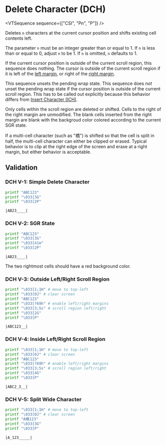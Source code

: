 
# Delete Character (DCH)

<VTSequence sequence={["CSI", "Pn", "P"]} />

Deletes `n` characters at the current cursor position and shifts existing
cell contents left.

The parameter `n` must be an integer greater than or equal to 1. If `n` is less than
or equal to 0, adjust `n` to be 1. If `n` is omitted, `n` defaults to 1.

If the current cursor position is outside of the current scroll region,
this sequence does nothing. The cursor is outside of the current scroll
region if it is left of the [left margin](#TODO), or right of the
[right margin](#TODO).

This sequence unsets the pending wrap state. This sequence does _not_ unset
the pending wrap state if the cursor position is outside of the current
scroll region. This has to be called out explicitly because this behavior
differs from [Insert Character (ICH)](/vt/ich).

Only cells within the scroll region are deleted or shifted. Cells to the
right of the right margin are unmodified.
The blank cells inserted from the right margin are blank with the backgroud
color colored according to the current SGR state.

If a multi-cell character (such as "橋") is shifted so that the cell is split
in half, the multi-cell character can either be clipped or erased. Typical
behavior is to clip at the right edge of the screen and erase at a right
margin, but either behavior is acceptable.

## Validation

### DCH V-1: Simple Delete Character

```bash
printf "ABC123"
printf "\033[3G"
printf "\033[2P"
```

```
|AB23____|
```

### DCH V-2: SGR State

```bash
printf "ABC123"
printf "\033[3G"
printf "\033[41m"
printf "\033[2P"
```

```
|AB23____|
```

The two rightmost cells should have a red background color.

### DCH V-3: Outside Left/Right Scroll Region

```bash
printf "\033[1;1H" # move to top-left
printf "\033[0J" # clear screen
printf "ABC123"
printf "\033[?69h" # enable left/right margins
printf "\033[3;5s" # scroll region left/right
printf "\033[2G"
printf "\033[P"
```

```
|ABC123__|
```

### DCH V-4: Inside Left/Right Scroll Region

```bash
printf "\033[1;1H" # move to top-left
printf "\033[0J" # clear screen
printf "ABC123"
printf "\033[?69h" # enable left/right margins
printf "\033[3;5s" # scroll region left/right
printf "\033[4G"
printf "\033[P"
```

```
|ABC2_3__|
```

### DCH V-5: Split Wide Character

```bash
printf "\033[1;1H" # move to top-left
printf "\033[0J" # clear screen
printf "A橋123"
printf "\033[3G"
printf "\033[P"
```

```
|A_123_____|
```
